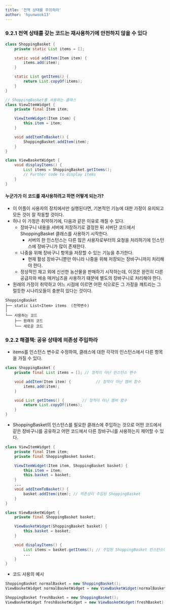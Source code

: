 ```yaml
---
title: '전역 상태를 주의하라'
author: 'hyunwook13'
---
```


### 9.2.1 전역 상태를 갖는 코드는 재사용하기에 안전하지 않을 수 있다
```java 
class ShoppingBasket {
    private static List items = [];

    static void addItem(Item item) {
        items.add(item);
    }

    static List getItems() {
        return List.copyOf(items);
    }
}

// ShoppingBasket를 사용하는 클래스
class ViewItemWidget {
    private final Item item;

    ViewItemWidget(Item item) {
        this.item = item;
    }

    void addItemToBasket() {
        ShoppingBasket.addItem(item);
    }
}

class ViewBasketWidget {
    void displayItems() {
        List items = ShoppingBasket.getItems();
        // Further code to display items
    }
}
```

#### 누군가가 이 코드를 재사용하려고 하면 어떻게 되는가? 
- 이 어플이 사용자의 장치에서만 실행된다면, 기본적인 기능에 대한 가정이 유지되고 모든 것이 잘 작동할 것이다.
- 허나 이 가정은 취약하기에, 다음과 같은 이유로 깨질 수 있다.
    - 장바구니 내용을 서버에 저장하기로 결정한 뒤 서버단 코드에서 ShoppingBasket 클래스를 사용하기 시작한다.
        - 서버의 한 인스턴스는 다른 많은 사용자로부터의 요청을 처리하기에 인스턴스에 장바구니가 많이 존재한다.
    - 나중을 위해 장바구니 항목을 저장할 수 있는 기능을 추가한다.
        - 현재 활성 장바구니뿐만 아니라 나중을 위해 저장되는 장바구니까지 처리해야 한다. 
    - 정상적인 재고 외에 신선한 농산물을 판매하기 시작하는데, 이것은 완전히 다른 공급자와 배송 매커님즈을 사용하기 떄문에 별도의 장바구니로 처리해야 한다.
- 원래의 가정이 취약하고 어느 시점에 이르면 어떤 식으로든 그 가정을 꺠트리는 그럴듯한 시나리오들이 충분히 있다는 것이다.

```
ShoppingBasket
├── static List<Item> items  (전역변수)
│
└── 사용하는 코드
    ├── 원래의 코드
    └── 새로운 코드
```

### 9.2.2 해결책: 공유 상태에 의존성 주입하라
- items를 인스턴스 변수로 수정하여, 클래스에 대한 각각의 인스턴스에서 다른 항목을 가질 수 있다.

```java correct
class ShoppingBasket {
    private final List items = []; // 정적이 아닌 인스턴스 변수

    void addItem(Item item) {           // 정적이 아닌 멤버 함수
        items.add(item);
    }

    void List getItems() {        // 정적이 아닌 멤버 함수
        return List.copyOf(items);
    }
}
```

- ShoppingBasket의 인스턴스를 필요한 클래스에 주입하는 것으로 어떤 코드에서 같은 장바구니를 공유하고 어떤 코드에서 다른 장바구니를 사용하는지 제어할 수 있다.

```java correct
class ViewItemWidget {
    private final Item item;
    private final ShoppingBasket basket;

    ViewItemWidget(Item item, ShoppingBasket basket) {
        this.item = item;
        this.basket = basket;
    }
    ...
    void addItemToBasket() {
        basket.addItem(item); // 의존성이 주입된 ShoppingBasket
    }
}

class ViewBasketWidget {
    private final ShoppingBasket basket;

    ViewBasketWidget(ShoppingBasket basket) {
        this.basket = basket;
    }

    void displayItems() {
        List items = basket.getItems(); // 주입된 ShoppingBasket 인스턴스에 대해 호출된다.
        ...
    }
}
```

- 코드 사용의 예시
```java correct
ShoppingBasket normalBasket = new ShoppingBasket();
ViewBasketWidget normalBasketWidget = new ViewBasketWidget(normalBasket);

ShoppingBasket freshBasket = new ShoppingBasket();
ViewBasketWidget freshBasketWidget = new ViewBasketWidget(freshBasket);
```
